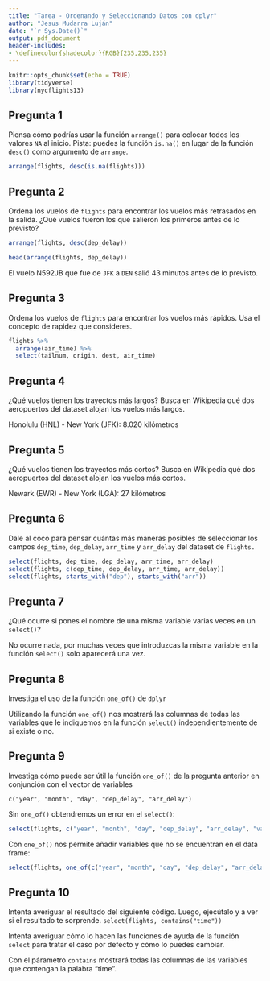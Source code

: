 ```yaml
---
title: "Tarea - Ordenando y Seleccionando Datos con dplyr"
author: "Jesus Mudarra Luján"
date: "`r Sys.Date()`"
output: pdf_document
header-includes:
- \definecolor{shadecolor}{RGB}{235,235,235}
---
```


```r
knitr::opts_chunk$set(echo = TRUE)
library(tidyverse)
library(nycflights13)
```

## Pregunta 1

Piensa cómo podrías usar la función `arrange()` para colocar todos los valores `NA` al inicio. Pista: puedes la función `is.na()` en lugar de la función `desc()` como argumento de `arrange`.

```r
arrange(flights, desc(is.na(flights)))
```

## Pregunta 2

Ordena los vuelos de `flights` para encontrar los vuelos más retrasados en la salida. ¿Qué vuelos fueron los que salieron los primeros antes de lo previsto?

```r
arrange(flights, desc(dep_delay))

head(arrange(flights, dep_delay))
```

El vuelo N592JB que fue de `JFK` a `DEN` salió 43 minutos antes de lo previsto.

## Pregunta 3

Ordena los vuelos de `flights` para encontrar los vuelos más rápidos. Usa el concepto de rapidez que consideres.

```r
flights %>%
  arrange(air_time) %>%
  select(tailnum, origin, dest, air_time)
```

## Pregunta 4

¿Qué vuelos tienen los trayectos más largos? Busca en Wikipedia qué dos aeropuertos del dataset alojan los vuelos más largos.

Honolulu (HNL) - New York (JFK): 8.020 kilómetros

## Pregunta 5

¿Qué vuelos tienen los trayectos más cortos? Busca en Wikipedia qué dos aeropuertos del dataset alojan los vuelos más cortos.


Newark (EWR) - New York (LGA): 27 kilómetros

## Pregunta 6

Dale al coco para pensar cuántas más maneras posibles de seleccionar los campos `dep_time`, `dep_delay`, `arr_time` y `arr_delay` del dataset de `flights.`

```r
select(flights, dep_time, dep_delay, arr_time, arr_delay)
select(flights, c(dep_time, dep_delay, arr_time, arr_delay))
select(flights, starts_with("dep"), starts_with("arr"))
```

## Pregunta 7

¿Qué ocurre si pones el nombre de una misma variable varias veces en un `select()`?

No ocurre nada, por muchas veces que introduzcas la misma variable en la función `select()` solo aparecerá una vez.

## Pregunta 8

Investiga el uso de la función `one_of()` de `dplyr`

Utilizando la función `one_of()` nos mostrará las columnas de todas las variables que le indiquemos en la función `select()` independientemente de si existe o no.

## Pregunta 9

Investiga cómo puede ser útil la función `one_of()` de la pregunta anterior en conjunción con el vector de variables

`c("year", "month", "day", "dep_delay", "arr_delay")`

Sin `one_of()` obtendremos un error en el `select()`:

```r
select(flights, c("year", "month", "day", "dep_delay", "arr_delay", "variable_inexistente"))
```

Con `one_of()` nos permite añadir variables que no se encuentran en el data frame:

```r
select(flights, one_of(c("year", "month", "day", "dep_delay", "arr_delay", "variable_inexistente")))
```

## Pregunta 10

Intenta averiguar el resultado del siguiente código. Luego, ejecútalo y a ver si el resultado te sorprende. `select(flights, contains("time"))`

Intenta averiguar cómo lo hacen las funciones de ayuda de la función `select` para tratar el caso por defecto y cómo lo puedes cambiar.

Con el párametro `contains` mostrará todas las columnas de las variables que contengan la palabra "time".
